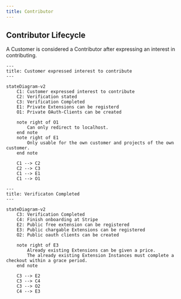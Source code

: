 ```yaml
---
title: Contributor
---
```



## Contributor Lifecycle

A Customer is considered a Contributor after expressing an interest in contributing.

```mermaid
---
title: Customer expressed interest to contribute
---

stateDiagram-v2
    C1: Customer expressed interest to contribute
    C2: Verification stated
    C3: Verification Completed
    E1: Private Extensions can be registerd
    O1: Private OAuth-Clients can be created

    note right of O1
        Can only redirect to localhost.
    end note
    note right of E1
        Only usable for the own customer and projects of the own customer.
    end note

    C1 --> C2
    C2 --> C3
    C1 --> E1
    C1 --> O1
```

```mermaid
---
title: Verificaton Completed
---

stateDiagram-v2
    C3: Verification Completed
    C4: Finish onboarding at Stripe
    E2: Public free extension can be registered
    E3: Public chargable Extensions can be registered
    O2: Public oauth clients can be created

    note right of E3
        Already existing Extensions can be given a price.
        The already existing Extension Instances must complete a checkout within a grace period.
    end note

    C3 --> E2
    C3 --> C4
    C3 --> O2
    C4 --> E3
```
